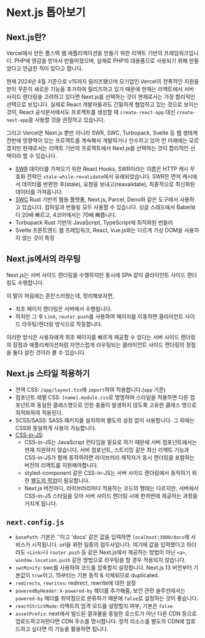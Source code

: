 # Next.js 톱아보기

## Next.js란?

Vercel에서 만든 풀스택 웹 애플리케이션을 만들기 위한 리액트 기반의 프레임워크입니다. PHP에 영감을 받아서 만들어졌으며, 실제로 PHP의 대용품으로 사용되기 위해 만들었다고 언급한 적이 있다고 합니다.

현재 2024년 4월 기준으로 v15까지 릴리즈됐으며 모기업인 Vercel의 전폭적인 지원을 받아 꾸준히 새로운 기능을 추가하여 릴리즈하고 있기 때문에 현재는 리액트에서 서버 사이드 랜더링을 고려하고 있다면 Next.js를 선택하는 것이 현재로서는 가장 합리적인 선택으로 보입니다.
실제로 React 개발자들과도 긴밀하게 협업하고 있는 것으로 보이는 것이, React 공식문서에서도 프로젝트를 생성할 때 `create-react-app` 대신 `create-next-app`을 사용할 것을 권장하고 있습니다.

그리고 Vercel은 Next.js 뿐만 아니라 SWR, SWC, Turbopack, Svelte 등 웹 생태계 전반에 영향력이 있는 프로젝트를 계속해서 개발하거나 인수하고 있어 먼 미래에는 모르겠지만 현재로서는 리액트 기반의 프로젝트에서 Next.js를 선택하는 것이 합리적인 선택이라 할 수 있습니다.

- [SWR](https://swr.vercel.app/ko)
  데이터를 가져오기 위한 React Hooks, SWR이라는 이름은 HTTP 캐시 무효화 전략인 `stale-while-revalidate`에서 유래되었습니다.
  SWR은 먼저 캐시에서 데이터를 반환한 후(stale), 요청을 보내고(reavalidate), 최종적으로 최신화된 데이터를 가져옵니다.
- [SWC](https://swc.rs/)
  Rust 기반의 웹용 플랫폼, Next.js, Parcel, Deno와 같은 도구에서 사용하고 있습니다. 컴파일과 번들링 모두 사용할 수 있습니다.
  싱글 스레드에서 Babel보다 20배 빠르고, 4코어에서는 70배 빠릅니다.
- Turbopack
  Rust 기반의 JavaScript, TypeScript에 최적화된 번들러
- Svelte
  프론트엔드 웹 프레임워크, React, Vue.js와는 다르게 가상 DOM을 사용하지 않는 것이 특징

## Next.js에서의 라우팅

Next.js는 서버 사이드 랜더링을 수행하지만 동시에 SPA 같이 클라이언트 사이드 랜더링도 수행합니다.

이 말이 처음에는 혼란스러웠는데, 정리해보자면,

- 최초 페이지 랜더링은 서버에서 수행됩니다. 
- 하지만 그 후 `Link`, `router.push`를 사용하여 페이지를 이동하면 클라이언트 사이드 라우팅/랜더링 방식으로 작동합니다.

이러한 방식은 사용자에게 최초 페이지를 빠르게 제공할 수 있다는 서버 사이드 랜더링의 장점과 애플리케이션처럼 자연스럽게 라우팅되는 클라이언트 사이드 랜더링의 장점을 둘다 살린 것이라 볼 수 있습니다.

## Next.js 스타일 적용하기

- 전역 CSS: `/app/layout.tsx`에 `import`하여 적용합니다.(`app` 기준)
- 컴포넌트 레벨 CSS: `[name].module.css`로 명명하여 스타일을 적용하면 다른 컴포넌트와 동일한 클래스명으로 인한 충돌이 발생하지 않도록 고유한 클래스 명으로 최적화하여 적용된다.
- SCSS/SASS: SASS 패키지를 설치하여 별도의 설정 없이 사용합니다. 그 외에는 CSS와 동일하게 사용이 가능합니다.
- [CSS-in-JS](https://nextjs.org/docs/app/building-your-application/styling/css-in-js):
  - CSS-in-JS는 JavaScript 런타임을 필요로 하기 때문에 서버 컴포넌트에서는 현재 지원하지 않습니다. 서버 컴포넌트, 스트리밍 같은 최신 리액트 기능과 CSS-in-JS가 함께 동작하려면 라이브러리 제작자가 동시 랜더링을 포함하는 버전의 리액트를 지원해야합니다.
  - styled-component 같은 CSS-in-JS는 서버 사이드 랜더링에서 동작하기 위한 [별도의 작업](https://nextjs.org/docs/app/building-your-application/styling/css-in-js#styled-components)이 필요합니다. 
  - Next.js 버전마다, 라이브러리마다 적용하는 코드의 형태는 다르지만, 서버에서 CSS-in-JS 스타일을 모아 서버 사이드 랜더링 시에 한꺼번에 제공하는 과정을 거치게 됩니다.

## `next.config.js`

- `basePath`: 기본은 ''이고 'docs' 같은 값을 입력하면 `localhost:3000/docs`에 서비스가 시작됩니다. url을 위한 일종의 접두사입니다. 여기에 값을 입력했다고 하더라도 `<Link>`나 `router.push` 등 같은 Next.js에서 제공하는 방법이 아닌 `<a>`, `window.location.push` 같은 방법으로 라우팅을 할 경우 적용되지 않습니다.
- `swcMinify`: swc를 사용하여 코드를 압축할지 설정합니다. Next.js 13 버전부터 기본값이 `true`이고, 15부터는 기본 동작 & 삭제되므로 duplicated.
- `redirects`, `rewrites`: redirect, rewrite에 대한 설정 
- `poweredByHeader`: `X-powered-by` 헤더를 추가해줌, 보안 관련 솔루션에서는 `powered-by` 헤더를 취약점으로 분류하기 때문에 `false`로 설정하는 것이 좋습니다.
- `reactStrictMode`: 리액트의 엄격 모드를 설정할지 여부, 기본은 `false`
- `assetPrefix`: next에서 빌드된 결과물을 동일한 호스트가 아닌 다른 CDN 등으로 업로드하고자한다면 CDN 주소를 명시합니다. 정적 리소스를 별도의 CDN에 업로드하고 싶다면 이 기능을 활용하면 됩니다.
